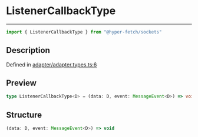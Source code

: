 

# ListenerCallbackType

<div class="api-docs__separator" data-reactroot="">

---

</div><div class="api-docs__import" data-reactroot="">

```ts
import { ListenerCallbackType } from "@hyper-fetch/sockets"
```

</div><div class="api-docs__section">

## Description

</div><div class="api-docs__description"><span class="api-docs__do-not-parse">



</span></div><p class="api-docs__definition">

Defined in [adapter/adapter.types.ts:6](https://github.com/BetterTyped/hyper-fetch/blob/3f01c37e/packages/sockets/src/adapter/adapter.types.ts#L6)

</p><div class="api-docs__section">

## Preview

</div><div class="api-docs__preview type single">

```ts
type ListenerCallbackType<D> = (data: D, event: MessageEvent<D>) => void;
```

</div><div class="api-docs__section">

## Structure

</div><div class="api-docs__returns">

```ts
(data: D, event: MessageEvent<D>) => void
```

</div>